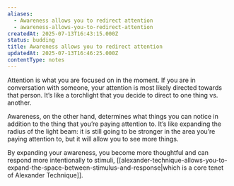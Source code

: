 ```yaml
---
aliases:
  - Awareness allows you to redirect attention
  - awareness-allows-you-to-redirect-attention
createdAt: 2025-07-13T16:43:15.000Z
status: budding
title: Awareness allows you to redirect attention
updatedAt: 2025-07-13T16:46:25.000Z
contentType: notes
---
```

Attention is what you are focused on in the moment. If you are in conversation with someone, your attention is most likely directed towards that person. It’s like a torchlight that you decide to direct to one thing vs. another.

Awareness, on the other hand, determines what things you can notice in addition to the thing that you’re paying attention to. It’s like expanding the radius of the light beam: it is still going to be stronger in the area you’re paying attention to, but it will allow you to see more things.

By expanding your awareness, you become more thoughtful and can respond more intentionally to stimuli, [[alexander-technique-allows-you-to-expand-the-space-between-stimulus-and-response|which is a core tenet of Alexander Technique]].
